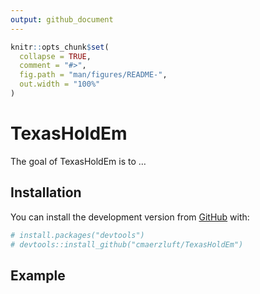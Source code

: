```yaml
---
output: github_document
---
```


<!-- README.md is generated from README.Rmd. Please edit that file -->

```r
knitr::opts_chunk$set(
  collapse = TRUE,
  comment = "#>",
  fig.path = "man/figures/README-",
  out.width = "100%"
)
```

# TexasHoldEm

<!-- badges: start -->
<!-- badges: end -->

The goal of TexasHoldEm is to ...

## Installation

You can install the development version from [GitHub](https://github.com/) with:
``` r
# install.packages("devtools")
# devtools::install_github("cmaerzluft/TexasHoldEm")
```
## Example


